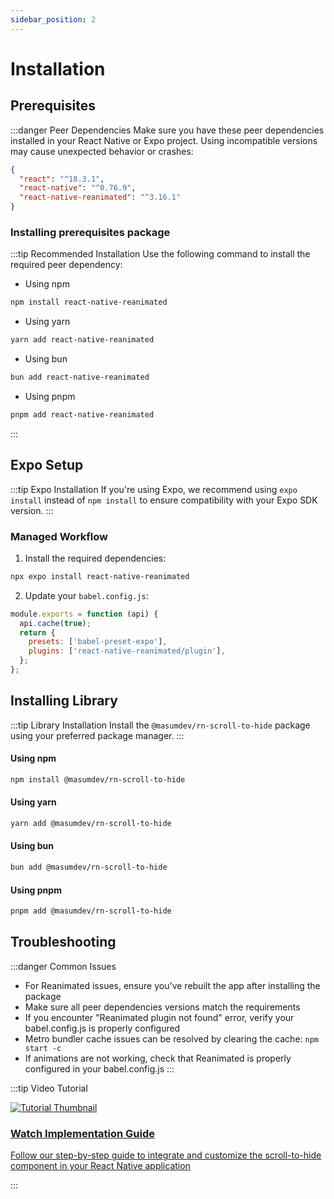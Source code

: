 ```yaml
---
sidebar_position: 2
---
```


# Installation

## Prerequisites

:::danger Peer Dependencies
Make sure you have these peer dependencies installed in your React Native or Expo project. Using incompatible versions may cause unexpected behavior or crashes:

```json
{
  "react": "^18.3.1",
  "react-native": "^0.76.9",
  "react-native-reanimated": "^3.16.1"
}
```

### Installing prerequisites package

:::tip Recommended Installation
Use the following command to install the required peer dependency:
- Using npm
```bash
npm install react-native-reanimated
```
- Using yarn
```bash
yarn add react-native-reanimated
```
- Using bun
```bash
bun add react-native-reanimated
```
- Using pnpm
```bash
pnpm add react-native-reanimated
```
:::

## Expo Setup

:::tip Expo Installation
If you're using Expo, we recommend using `expo install` instead of `npm install` to ensure compatibility with your Expo SDK version.
:::

### Managed Workflow

1. Install the required dependencies:

```bash
npx expo install react-native-reanimated
```

2. Update your `babel.config.js`:

```js
module.exports = function (api) {
  api.cache(true);
  return {
    presets: ['babel-preset-expo'],
    plugins: ['react-native-reanimated/plugin'],
  };
};
```

## Installing Library

:::tip Library Installation
Install the `@masumdev/rn-scroll-to-hide` package using your preferred package manager.
:::

#### Using npm

```bash
npm install @masumdev/rn-scroll-to-hide
```

#### Using yarn

```bash
yarn add @masumdev/rn-scroll-to-hide
```

#### Using bun

```bash
bun add @masumdev/rn-scroll-to-hide
```

#### Using pnpm

```bash
pnpm add @masumdev/rn-scroll-to-hide
```

## Troubleshooting

:::danger Common Issues
- For Reanimated issues, ensure you've rebuilt the app after installing the package
- Make sure all peer dependencies versions match the requirements
- If you encounter "Reanimated plugin not found" error, verify your babel.config.js is properly configured
- Metro bundler cache issues can be resolved by clearing the cache: `npm start -c`
- If animations are not working, check that Reanimated is properly configured in your babel.config.js
:::

:::tip Video Tutorial
<div style={{ display: 'flex', flexDirection: 'column', marginTop: '20px', marginBottom: '20px' }}>
  <a href="/docs/rn-scroll-to-hide/tutorial#video-tutorial" style={{ textDecoration: 'none' }}>
    <div style={{ textAlign: 'center', padding: '20px', border: '1px solid #e0e0e0', borderRadius: '8px', width: '100%', background: 'rgb(187, 196, 185)' }}>
      <img src="https://img.youtube.com/vi/udjs1sdXJTU/maxresdefault.jpg" alt="Tutorial Thumbnail" style={{ width: '100%', borderRadius: '4px', marginBottom: '15px' }} />
      <h3 style={{ margin: '0', color: 'rgb(38, 121, 67)' }}>Watch Implementation Guide</h3>
      <p style={{ margin: '10px 0 0', color: 'rgb(51, 54, 51)' }}>Follow our step-by-step guide to integrate and customize the scroll-to-hide component in your React Native application</p>
    </div>
  </a>
</div>
:::